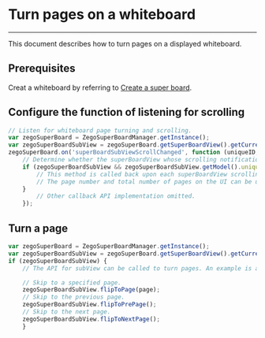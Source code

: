 # Turn pages on a whiteboard

- - -

This document describes how to turn pages on a displayed whiteboard.

## Prerequisites

Creat a whiteboard by referring to [Create a super board](../Quick%20start/Create%20white%20board.mdx).

## Configure the function of listening for scrolling
```javascript
// Listen for whiteboard page turning and scrolling.
var zegoSuperBoard = ZegoSuperBoardManager.getInstance();
var zegoSuperBoardSubView = zegoSuperBoard.getSuperBoardView().getCurrentSuperBoardSubView();
zegoSuperBoard.on('superBoardSubViewScrollChanged', function (uniqueID, page, step) {
    // Determine whether the superBoardView whose scrolling notification is received is the currently displayed superBoardView.
    if (zegoSuperBoardSubView && zegoSuperBoardSubView.getModel().uniqueID == uniqueID) {
        // This method is called back upon each superBoardView scrolling.
        // The page number and total number of pages on the UI can be updated at the business layer here.
    }
        // Other callback API implementation omitted.
    });
```


## Turn a page
```javascript
var zegoSuperBoard = ZegoSuperBoardManager.getInstance();
var zegoSuperBoardSubView = zegoSuperBoard.getSuperBoardView().getCurrentSuperBoardSubView();
if (zegoSuperBoardSubView) {
    // The API for subView can be called to turn pages. An example is as follows:

    // Skip to a specified page.
    zegoSuperBoardSubView.flipToPage(page);
    // Skip to the previous page.
    zegoSuperBoardSubView.flipToPrePage();
    // Skip to the next page.
    zegoSuperBoardSubView.flipToNextPage();
    }
```

